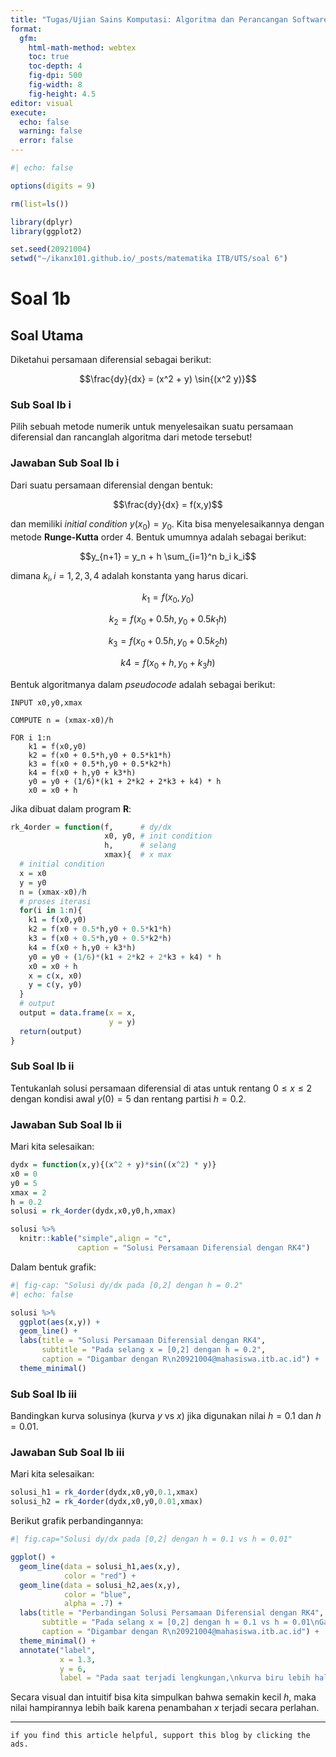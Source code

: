 ```yaml
---
title: "Tugas/Ujian Sains Komputasi: Algoritma dan Perancangan Software - UTS I Soal 1b"
format: 
  gfm:
    html-math-method: webtex
    toc: true
    toc-depth: 4
    fig-dpi: 500
    fig-width: 8
    fig-height: 4.5
editor: visual
execute:
  echo: false
  warning: false
  error: false
---
```


```r
#| echo: false

options(digits = 9)

rm(list=ls())

library(dplyr)
library(ggplot2)

set.seed(20921004)
setwd("~/ikanx101.github.io/_posts/matematika ITB/UTS/soal 6")

```

# Soal 1b

## Soal Utama

Diketahui persamaan diferensial sebagai berikut:

$$\frac{dy}{dx} = (x^2 + y) \sin{(x^2 y)}$$

### Sub Soal Ib i

Pilih sebuah metode numerik untuk menyelesaikan suatu persamaan diferensial dan rancanglah algoritma dari metode tersebut!

### Jawaban Sub Soal Ib i

Dari suatu persamaan diferensial dengan bentuk:

$$\frac{dy}{dx} = f(x,y)$$

dan memiliki _initial condition_ $y(x_0) = y_0$. Kita bisa menyelesaikannya dengan metode __Runge-Kutta__ order 4. Bentuk umumnya adalah sebagai berikut:

$$y_{n+1} = y_n + h \sum_{i=1}^n b_i k_i$$

dimana $k_i, i=1,2,3,4$ adalah konstanta yang harus dicari.

$$k_1 = f(x_0,y_0)$$

$$k_2 = f(x_0 + 0.5h,y_0 + 0.5k_1h)$$

$$k_3 = f(x_0 + 0.5h,y_0 + 0.5k_2h)$$

$$k4 = f(x_0 + h,y_0 + k_3h)$$

Bentuk algoritmanya dalam _pseudocode_ adalah sebagai berikut:

```
INPUT x0,y0,xmax

COMPUTE n = (xmax-x0)/h

FOR i 1:n
    k1 = f(x0,y0)
    k2 = f(x0 + 0.5*h,y0 + 0.5*k1*h)
    k3 = f(x0 + 0.5*h,y0 + 0.5*k2*h)
    k4 = f(x0 + h,y0 + k3*h)
    y0 = y0 + (1/6)*(k1 + 2*k2 + 2*k3 + k4) * h
    x0 = x0 + h
```

Jika dibuat dalam program __R__:

```r
rk_4order = function(f,      # dy/dx
                     x0, y0, # init condition
                     h,      # selang
                     xmax){  # x max
  # initial condition
  x = x0
  y = y0
  n = (xmax-x0)/h
  # proses iterasi
  for(i in 1:n){
    k1 = f(x0,y0)
    k2 = f(x0 + 0.5*h,y0 + 0.5*k1*h)
    k3 = f(x0 + 0.5*h,y0 + 0.5*k2*h)
    k4 = f(x0 + h,y0 + k3*h)
    y0 = y0 + (1/6)*(k1 + 2*k2 + 2*k3 + k4) * h
    x0 = x0 + h
    x = c(x, x0)
    y = c(y, y0)
  }
  # output
  output = data.frame(x = x,
                      y = y)
  return(output)
}
```

### Sub Soal Ib ii

Tentukanlah solusi persamaan diferensial di atas untuk rentang $0 \leq x \leq 2$ dengan kondisi awal $y(0) = 5$ dan rentang partisi $h = 0.2$.

### Jawaban Sub Soal Ib ii

Mari kita selesaikan:

```r
dydx = function(x,y){(x^2 + y)*sin((x^2) * y)}
x0 = 0
y0 = 5
xmax = 2
h = 0.2
solusi = rk_4order(dydx,x0,y0,h,xmax)
```

```r
solusi %>% 
  knitr::kable("simple",align = "c",
               caption = "Solusi Persamaan Diferensial dengan RK4")
```


Dalam bentuk grafik:

```r
#| fig-cap: "Solusi dy/dx pada [0,2] dengan h = 0.2"
#| echo: false

solusi %>% 
  ggplot(aes(x,y)) +
  geom_line() +
  labs(title = "Solusi Persamaan Diferensial dengan RK4",
       subtitle = "Pada selang x = [0,2] dengan h = 0.2",
       caption = "Digambar dengan R\n20921004@mahasiswa.itb.ac.id") +
  theme_minimal()
```


### Sub Soal Ib iii

Bandingkan kurva solusinya (kurva $y$ vs $x$) jika digunakan nilai $h=0.1$ dan $h = 0.01$.

### Jawaban Sub Soal Ib iii

Mari kita selesaikan:

```r
solusi_h1 = rk_4order(dydx,x0,y0,0.1,xmax)
solusi_h2 = rk_4order(dydx,x0,y0,0.01,xmax)
```

Berikut grafik perbandingannya:

```r
#| fig.cap="Solusi dy/dx pada [0,2] dengan h = 0.1 vs h = 0.01"

ggplot() +
  geom_line(data = solusi_h1,aes(x,y),
            color = "red") +
  geom_line(data = solusi_h2,aes(x,y),
            color = "blue",
            alpha = .7) +
  labs(title = "Perbandingan Solusi Persamaan Diferensial dengan RK4",
       subtitle = "Pada selang x = [0,2] dengan h = 0.1 vs h = 0.01\nGaris merah menandakan h = 0.1\nGaris biru menandakah h = 0.01",
       caption = "Digambar dengan R\n20921004@mahasiswa.itb.ac.id") +
  theme_minimal() +
  annotate("label",
           x = 1.3,
           y = 6,
           label = "Pada saat terjadi lengkungan,\nkurva biru lebih halus beloknya")
```

Secara visual dan intuitif bisa kita simpulkan bahwa semakin kecil $h$, maka nilai hampirannya lebih baik karena penambahan $x$ terjadi secara perlahan.





------------------------------------------------------------------------

`if you find this article helpful, support this blog by clicking the ads.`
